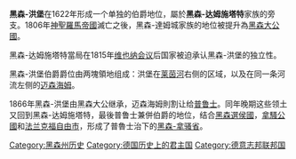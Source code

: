 {{unreferenced|time=2013-05-13T04:47:30+00:00}}
{{Infobox Former Country
| conventional_long_name = 黑森-洪堡伯國
| native_name       = ''Landgrafschaft Hessen-Homburg''
| year_start        = 1622年
| year_end          = 1866年
| image_flag        = Hessen HG flag.svg
| image_coat        = Wappen-HH (1736–1866).svg
| image_map         = Hessen-Homburg.png
| image_map_caption = 黑森-洪堡伯國（紅色部分）
| status            = [[神聖羅馬帝國|神聖羅馬帝國]]諸侯國<br>[[德意志邦聯|德意志邦聯]]成員
| capital           = [[巴特洪堡|巴特洪堡]]
| common_languages  = [[德語|德語]]
| government_type   = 君主制
| title_leader      = 伯爵
| leader1           = [[腓特烈一世_(黑森-洪堡)|腓特烈一世]]（首任）
| year_leader1      = 1622年 — 1638年
| leader2           = [[斐迪南_(黑森-洪堡)|斐迪南]]（末任）
| year_leader2      = 1848年 — 1866年
| event1            = 併入[[黑森-達姆施塔特伯國|黑森-達姆施塔特伯國]]
| date_event1       = 1806年
| event2            = 重新建立
| date_event2       = 1815年
| event_end         = 併入[[黑森大公國|黑森大公國]]
| p1                = 黑森-达姆施塔特伯爵领地
| image_p1          = [[File:Wappen_Darmstadt.svg|20px]]
| s1                = 黑森大公国
| flag_s1           = Flagge Großherzogtum Hessen ohne Wappen.svg
| s2                = 黑森-拿骚省
| flag_s2           = Flagge Preußen - Provinz Hessen-Nassau.svg
}}
'''黑森-洪堡'''在1622年形成一个单独的伯爵地位，屬於'''黑森-达姆施塔特'''家族的旁支。1806年[[神聖羅馬帝國|神聖羅馬帝國]]滅亡之後，黑森-達姆城家族的地位被提升為[[黑森大公國|黑森大公國]]。

黑森-达姆施塔特當局在1815年[[维也纳会议|维也纳会议]]后国家被迫承认黑森-洪堡的独立性。

黑森-洪堡伯爵爵位由两塊領地组成：洪堡在[[莱茵河|莱茵河]]右侧的区域，以及在同一条河流左侧的[[迈森海姆|迈森海姆]]。

1866年黑森-洪堡由黑森大公继承，迈森海姆則割让给[[普鲁士|普鲁士]]。同年晚期这些领土又回到黑森-达姆施塔特，最後普鲁士兼併伯爵的地位，结合[[黑森選侯國|黑森選侯國]]，[[拿騷公國|拿騷公國]]和[[法兰克福自由市|法兰克福自由市]]，形成了普魯士治下的[[黑森-拿骚省|黑森-拿骚省]]。

{{上萊茵行政圈}}
{{德意志邦联}}
{{Authority control}}

[[Category:黑森州历史|Category:黑森州历史]]
[[Category:德国历史上的君主国|Category:德国历史上的君主国]]
[[Category:德意志邦联邦国|Category:德意志邦联邦国]]
